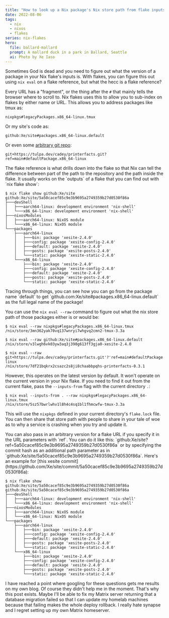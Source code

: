 ```yaml
---
title: "How to look up a Nix package's Nix store path from flake inputs"
date: 2022-08-06
tags:
  - nix
  - nixos
  - flakes
series: nix-flakes
hero:
  file: ballard-mallard
  prompt: A mallard duck in a park in Ballard, Seattle
  ai: Photo by Xe Iaso
---
```


Sometimes God is dead and you need to figure out what the version of a package
in your Nix flake's inputs is. With flakes, you can figure this out using `nix
eval` on a flake reference, but what the hecc is a flake reference?

Every URL has a "fragment", or the thing after the `#` that mainly tells the
browser where to scroll to. Nix flakes uses this to allow you to sub-index on
flakes by either name or URL. This allows you to address packages like tmux as:

```
nixpkgs#legacyPackages.x86_64-linux.tmux
```

Or my site's code as:

```
github:Xe/site#packages.x86_64-linux.default
```

Or even some [arbitrary git repo](https://tulpa.dev/cadey/printerfacts):

```
git+https://tulpa.dev/cadey/printerfacts.git?ref=main#defaultPackage.x86_64-linux
```

<XeblogConv name="Mara" mood="hacker">
  The flake reference is what drills down into the flake so that Nix can tell
  the difference between part of the path to the repository and the path inside
  the flake. It usually works on the `outputs` of a flake that you can find out
  with `nix flake show`:
</XeblogConv>

```
$ nix flake show github:Xe/site
github:Xe/site/5a50cacef85c9e3b9695a2749359b27d0530f86a
├───devShell
│   ├───aarch64-linux: development environment 'nix-shell'
│   └───x86_64-linux: development environment 'nix-shell'
├───nixosModules
│   ├───aarch64-linux: NixOS module
│   └───x86_64-linux: NixOS module
└───packages
    ├───aarch64-linux
    │   ├───bin: package 'xesite-2.4.0'
    │   ├───config: package 'xesite-config-2.4.0'
    │   ├───default: package 'xesite-2.4.0'
    │   ├───posts: package 'xesite-posts-2.4.0'
    │   └───static: package 'xesite-static-2.4.0'
    └───x86_64-linux
        ├───bin: package 'xesite-2.4.0'
        ├───config: package 'xesite-config-2.4.0'
        ├───default: package 'xesite-2.4.0'
        ├───posts: package 'xesite-posts-2.4.0'
        └───static: package 'xesite-static-2.4.0'
```

<XeblogConv name="Mara" mood="happy">
  Tracing through things, you can see how you can go from the package name
  `default` to get `github.com:Xe/site#packages.x86_64-linux.default` as the
  full legal name of the package!
</XeblogConv>

You can use the `nix eval --raw` command to figure out what the nix store path
of those packages either is or would be:

```
$ nix eval --raw nixpkgs#legacyPackages.x86_64-linux.tmux
/nix/store/3mn362yak70vq137wnryi7whgvq2cmn2-tmux-3.3a

$ nix eval --raw github:Xe/site#packages.x86_64-linux.default
/nix/store/v3lwgh6vk03yw3aq3j398g613ff3gja0-xesite-2.4.0

$ nix eval --raw git+https://tulpa.dev/cadey/printerfacts.git'?'ref=main#defaultPackage.x86_64-linux
/nix/store/7df21bqkrx2csazc2s8ji8chaabbpqhs-printerfacts-0.3.1
```

However, this operates on the latest version by default. It won't operate on the
current version in your Nix flake. If you need to find it out from the current
flake, pass the `--inputs-from` flag with the current directory `.`:

```
$ nix eval --inputs-from . --raw nixpkgs#legacyPackages.x86_64-linux.tmux
/nix/store/5sz57bwrlwhv1l8h4c4sq1bl1fhmcwfw-tmux-3.3a
```

This will use the `nixpkgs` defined in your current directory's `flake.lock`
file. You can then share that store path with people to share in your tale of
woe as to why a service is crashing when you try and update it.

<XeblogConv name="Mara" mood="hacker">
  You can also pass in an arbitrary version for a flake URL if you specify it in
  the URL parameters with `ref`. You can do it like this:
  `github:Xe/site?ref=5a50cacef85c9e3b9695a2749359b27d0530f86a` or by specifying
  the commit hash as an additional path parameter as in
  `github:Xe/site/5a50cacef85c9e3b9695a2749359b27d0530f86a`. Here's an example
  for [this xesite
  commit](https://github.com/Xe/site/commit/5a50cacef85c9e3b9695a2749359b27d0530f86a):
</XeblogConv>

```
$ nix flake show github:Xe/site/5a50cacef85c9e3b9695a2749359b27d0530f86a
github:Xe/site/5a50cacef85c9e3b9695a2749359b27d0530f86a
├───devShell
│   ├───aarch64-linux: development environment 'nix-shell'
│   └───x86_64-linux: development environment 'nix-shell'
├───nixosModules
│   ├───aarch64-linux: NixOS module
│   └───x86_64-linux: NixOS module
└───packages
    ├───aarch64-linux
    │   ├───bin: package 'xesite-2.4.0'
    │   ├───config: package 'xesite-config-2.4.0'
    │   ├───default: package 'xesite-2.4.0'
    │   ├───posts: package 'xesite-posts-2.4.0'
    │   └───static: package 'xesite-static-2.4.0'
    └───x86_64-linux
        ├───bin: package 'xesite-2.4.0'
        ├───config: package 'xesite-config-2.4.0'
        ├───default: package 'xesite-2.4.0'
        ├───posts: package 'xesite-posts-2.4.0'
        └───static: package 'xesite-static-2.4.0'
```

<XeblogConv name="Cadey" mood="coffee">
  I have reached a point where googling for these questions gets me results on
  my own blog. Of course they didn't help me in the moment. That's why this post
  exists. Maybe I'll be able to fix my Matrix server returning that a database
  migration failed so that I can update my homelab machines because that failing
  makes the whole deploy rollback. I really hate synapse and I regret setting up
  my own Matrix homeserver.
</XeblogConv>

